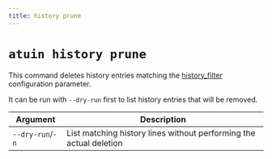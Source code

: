 ```yaml
---
title: history prune
---
```


# `atuin history prune`

This command deletes history entries matching the [history_filter](/configuration/config/#history_filter) configuration parameter.

It can be run with `--dry-run` first to list history entries that will be removed.

| Argument         | Description                                                        |
|------------------|--------------------------------------------------------------------|
| `--dry-run`/`-n` | List matching history lines without performing the actual deletion |
